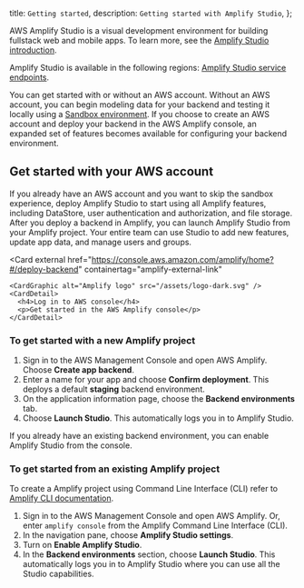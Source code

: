   title: `Getting started`,
  description: `Getting started with Amplify Studio`,
};

AWS Amplify Studio is a visual development environment for building fullstack web and mobile apps. To learn more, see the [Amplify Studio introduction](/console/).

Amplify Studio is available in the following regions: [Amplify Studio service endpoints](https://docs.aws.amazon.com/general/latest/gr/amplify.html#amplifyadmin_region).

You can get started with or without an AWS account. Without an AWS account, you can begin modeling data for your backend and testing it locally using a [Sandbox environment](https://sandbox.amplifyapp.com/). If you choose to create an AWS account and deploy your backend in the AWS Amplify console, an expanded set of features becomes available for configuring your backend environment.

## Get started with your AWS account

If you already have an AWS account and you want to skip the sandbox experience, deploy Amplify Studio to start using all Amplify features, including DataStore, user authentication and authorization, and file storage. After you deploy a backend in Amplify, you can launch Amplify Studio from your Amplify project. Your entire team can use Studio to add new features, update app data, and manage users and groups.

<Card
    external
    href="https://console.aws.amazon.com/amplify/home?#/deploy-backend"
    containertag="amplify-external-link"
  >
    <CardGraphic alt="Amplify logo" src="/assets/logo-dark.svg" />
    <CardDetail>
      <h4>Log in to AWS console</h4>
      <p>Get started in the AWS Amplify console</p>
    </CardDetail>
  </Card>

### To get started with a new Amplify project
1. Sign in to the AWS Management Console and open AWS Amplify. Choose **Create app backend**.
2. Enter a name for your app and choose **Confirm deployment**. This deploys a default **staging** backend environment.
3. On the application information page, choose the **Backend environments** tab.
4. Choose **Launch Studio**. This automatically logs you in to Amplify Studio.

If you already have an existing backend environment, you can enable Amplify Studio from the console.

### To get started from an existing Amplify project

<Callout>

To create a Amplify project using Command Line Interface (CLI) refer to [Amplify CLI documentation](/cli/start/install). 

</Callout>

1. Sign in to the AWS Management Console and open AWS Amplify. Or, enter `amplify console` from the Amplify Command Line Interface (CLI).
2. In the navigation pane, choose **Amplify Studio settings**.
3. Turn on **Enable Amplify Studio**.
4. In the **Backend environments** section, choose **Launch Studio**.  This automatically logs you in to Amplify Studio where you can use all the Studio capabilities.


